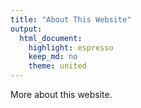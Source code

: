 ```yaml
---
title: "About This Website"
output:
  html_document:
    highlight: espresso
    keep_md: no 
    theme: united
---
```


More about this website.
